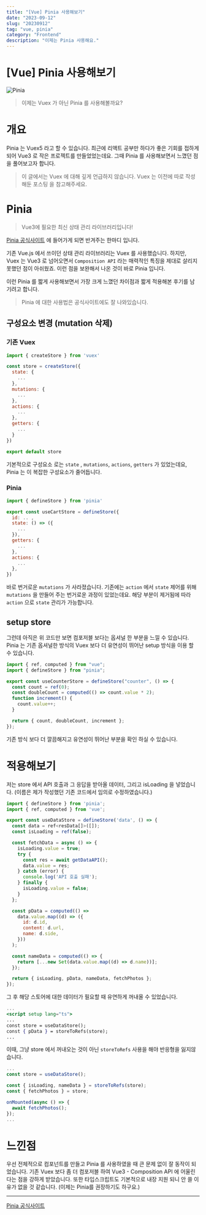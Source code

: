```yaml
---
title: "[Vue] Pinia 사용해보기"
date: "2023-09-12"
slug: "20230912"
tag: "vue, pinia"
category: "Frontend"
description: "이제는 Pinia 사용해요."
---
```


# [Vue] Pinia 사용해보기

![Pinia](https://velog.velcdn.com/images/subin1224/post/3c189402-8bdc-4471-b39d-f19444dc253a/image.png)

> 이제는 Vuex 가 아닌 Pinia 를 사용해볼까요?

# 개요

Pinia 는 Vuex5 라고 할 수 있습니다. 최근에 리액트 공부만 하다가 좋은 기회를
접하게 되어 Vue3 로 작은 프로젝트를 만들었었는데요. 그때 Pinia 를 사용해보면서
느꼈던 점을 풀어보고자 합니다.

> 이 글에서는 Vuex 에 대해 깊게 언급하지 않습니다. Vuex 는 이전에 따로 작성해둔
> 포스팅 을 참고해주세요.

# Pinia

> Vue3에 필요한 최신 상태 관리 라이브러리입니다!

[Pinia 공식사이트](https://pinia.vuejs.org/) 에 들어가게 되면 반겨주는 한마디
입니다.

기존 Vue.js 에서 쓰이던 상태 관리 라이브러리는 Vuex 를 사용했습니다. 하지만,
Vuex 는 Vue3 로 넘어오면서 `Composition API` 라는 매력적인 특징을 제대로 살리지
못했던 점이 아쉬웠죠. 이런 점을 보완해서 나온 것이 바로 Pinia 입니다.

이런 Pinia 를 짧게 사용해보면서 가장 크게 느꼈던 차이점과 짧게 적용해본 후기를
남기려고 합니다.

> Pinia 에 대한 사용법은 공식사이트에도 잘 나와있습니다.

## 구성요소 변경 (mutation 삭제)

### 기존 Vuex

```jsx
import { createStore } from 'vuex'

const store = createStore({
  state: {
    ...
  },
  mutations: {
    ...
  },
  actions: {
    ...
  },
  getters: {
    ...
  }
})

export default store

```

기본적으로 구성요소 로는 `state` , `mutations`, `actions`, `getters` 가
있었는데요, Pinia 는 이 복잡한 구성요소가 줄어듭니다.

### Pinia

```jsx
import { defineStore } from 'pinia'

export const useCartStore = defineStore({
  id: .. ,
  state: () => ({
    ...
  }),
  getters: {
    ...
  },
  actions: {
    ...
  },
})

```

바로 번거로운 `mutations` 가 사라졌습니다. 기존에는 `action` 에서 `state` 제어를
위해 `mutations` 을 만들어 주는 번거로운 과정이 있었는데요. 해당 부분이 제거됨에
따라 `action` 으로 `state` 관리가 가능합니다.

## setup store

그런데 아직은 위 코드만 보면 컴포저블 보다는 옵셔널 한 부분을 느낄 수 있습니다.
Pinia 는 기존 옵셔널한 방식의 Vuex 보다 더 유연성이 뛰어난 setup 방식을 이용 할
수 있습니다.

```jsx
import { ref, computed } from "vue";
import { defineStore } from "pinia";

export const useCounterStore = defineStore("counter", () => {
  const count = ref(0);
  const doubleCount = computed(() => count.value * 2);
  function increment() {
    count.value++;
  }

  return { count, doubleCount, increment };
});
```

기존 방식 보다 더 깔끔해지고 유연성이 뛰어난 부분을 확인 하실 수 있습니다.

# 적용해보기

저는 store 에서 API 호출과 그 응답을 받아올 데이터, 그리고 isLoading 을
넣었습니다. (이름은 제가 작성했던 기존 코드에서 임의로 수정하였습니다.)

```jsx
import { defineStore } from 'pinia';
import { ref, computed } from 'vue';

export const useDataStore = defineStore('data', () => {
  const data = ref<resData[]>([]);
  const isLoading = ref(false);

  const fetchData = async () => {
    isLoading.value = true;
    try {
      const res = await getDataAPI();
      data.value = res;
    } catch (error) {
      console.log('API 호출 실패');
    } finally {
      isLoading.value = false;
    }
  };

  const pData = computed(() =>
    data.value.map((d) => ({
      id: d.id,
      content: d.url,
      name: d.side,
    }))
  );

  const nameData = computed(() => {
    return [...new Set(data.value.map((d) => d.name))];
  });

  return { isLoading, pData, nameData, fetchPhotos };
});

```

그 후 해당 스토어에 대한 데이터가 필요할 때 유연하게 꺼내올 수 있었습니다.

```jsx
...
<script setup lang="ts">
...
const store = useDataStore();
const { pData } = storeToRefs(store);
...

```

이때, 그냥 store 에서 꺼내오는 것이 아닌 `storeToRefs` 사용을 해야 반응형을
잃지않습니다.

```jsx
...
const store = useDataStore();

const { isLoading, nameData } = storeToRefs(store);
const { fetchPhotos } = store;

onMounted(async () => {
  await fetchPhotos();
});
...

```

# 느낀점

우선 전체적으로 컴포넌트를 만들고 Pinia 를 사용하였을 때 큰 문제 없이 잘 동작이
되었습니다. 기존 Vuex 보다 좀 더 컴포저블 하여 Vue3 - Composition API 에
어울린다는 점을 강하게 받았습니다. 또한 타입스크립트도 기본적으로 내장 지원 되니
안 쓸 이유가 없을 것 같습니다. (이제는 Pinia를 권장하기도 하구요.)

---

[Pinia 공식사이트](https://pinia.vuejs.org/)
